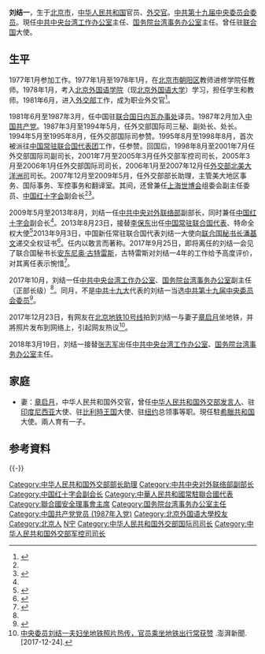 {{Infobox_officeholder
|name=刘结一
|image name=MFA Paolo Gentiloni with Amb. Liu Jieyi, PR of the People's Republic of China to the UN (cropped).jpg
|caption=
|now={{flagdeco|PRC}} [[國務院臺灣事務辦公室|國務院臺灣事務辦公室]]主任
|term_start=2018年3月19日
|term_end=
|premier=[[李克强|李克强]]
|deputy=[[陳元丰|陳元丰]]、[[龙明彪|龙明彪]]
|predecessor=[[張志軍_(1953年)|張志軍]]
|successor=
|now1=[[File:Danghui.svg|18px]] [[中共中央台湾工作办公室|中共中央台湾工作办公室]]主任
|term_start1=2018年3月19日
|term_end1=
|general_secretary1=[[习近平|习近平]]
|deputy1=[[陳元丰|陳元丰]]、[[龙明彪|龙明彪]]
|predecessor1=[[張志軍_(1953年)|張志軍]]
|successor1=
|order2={{PRC}}[[中国常驻联合国代表列表|常驻联合国代表]]
|term_start2=2013年8月23日
|term_end2=2017年10月11日
|predecessor2=[[李保东|李保东]]
|successor2=[[马朝旭|马朝旭]]
|sex=男
|nationality = {{PRC}}
|different name =
|party={{CPC}}
|Native place=
|date of birth={{Birth year and age|1957|12}}
|place of birth={{PRC}}[[北京市|北京市]]
|date of death=
|place of death=
|spouse=[[章启月|章启月]]
|educate=
*[[北京外国语学院|北京外国语学院]]
|past=
*<span style="color: blue;">[[中华人民共和国外交部|中华人民共和国外交部]]部长助理<br>（2007年12月－2009年5月）</span>
*<span style="color: blue;">[[中国红十字会|中国红十字会]]副会长<br>（2009年1月－2011年8月）</span>
*<span style="color: blue;">[[中共中央对外联络部|中共中央对外联络部]]副部长<br>（2009年5月－2013年8月）</span>
*<span style="color: blue;">[[中国常驻联合国代表列表|中华人民共和国常驻联合国代表]]、特命全权大使<br>(2013年8月－2017年10月）</span>
*<span style="color: blue;">[[国务院台湾事务办公室|中共中央台湾工作办公室]]、[[国务院台湾事务办公室|国务院台湾事务办公室]]副主任（正部长级）<br>（2017年10月－2018年3月）</span>
*<span style=“color:blue”>国务院台湾事务办公室主任<br>（2018年3月－）</span>
|work =
}}
'''刘结一'''{{BD|1957年|12月||catIdx=L刘}}，生于[[北京市|北京市]]，[[中华人民共和国|中华人民共和国]]官员、[[外交官|外交官]]。[[中国共产党第十九届中央委员会委员列表|中共第十九届中央委员会委员]]。現任[[中共中央台湾工作办公室|中共中央台湾工作办公室]]主任、[[国务院台湾事务办公室|国务院台湾事务办公室]]主任。曾任驻[[联合国|联合国]]大使。

== 生平==
1977年1月参加工作。1977年1月至1978年1月，在[[北京市|北京市]][[朝阳区_(北京市)|朝阳区]]教师进修学院任教师。1978年1月，考入[[北京外国语大学|北京外国语学院]]（现[[北京外国语大学|北京外国语大学]]）学习，担任学生和教师。1981年6月，进入[[中华人民共和国外交部|外交部]]工作，成为职业外交官<ref name="lvxin">{{Cite web|url=http://news.ifeng.com/a/20171011/52577944_0.shtml|title=刘结一履新中共中央台办、国台办副主任|accessdate=2017-10-11|author=|date=2017-10-11|publisher=凤凰网|language=|quote=|archive-date=2020-04-30|archive-url=https://web.archive.org/web/20200430050912/http://news.ifeng.com/a/20171011/52577944_0.shtml|dead-url=no}}</ref>。

1981年6月至1987年3月，任中国驻[[联合国日内瓦办事处|联合国日内瓦办事处]]译员。1987年2月加入[[中国共产党|中国共产党]]。1987年3月至1994年5月，任外交部国际司三秘、副处长、处长。1994年5月至1995年8月，任外交部国际司参赞。1995年8月至1998年8月，首次被派往[[中华人民共和国常驻联合国代表团|中国常驻联合国代表团]]工作，任参赞。回国后，1998年8月至2001年7月任外交部国际司副司长，2001年7月至2005年3月任外交部军控司司长，2005年3月至2006年1月任外交部国际司司长，2006年1月至2007年12月任[[中华人民共和国外交部北美大洋洲司|外交部北美大洋洲司]]司长。2007年12月至2009年5月，任外交部部长助理，主管美大地区事务、国际事务、军控事务和翻译室。其间，还曾兼任[[中國2010年上海世界博覽會|上海世博会]]组委会副主任委员、[[中国红十字会|中国红十字会]]副会长<ref name=lvxin/><ref>{{Cite web|url=http://news.takungpao.com/mainland/2013-03/1469677.html|title=外交部中联部两高官“对调”|accessdate=2013-03-03|author=|date=2013-03-03|publisher=大公网|language=|quote=|archive-date=2020-04-30|archive-url=https://web.archive.org/web/20200430050912/http://news.takungpao.com/mainland/2013-03/1469677.html|dead-url=no}}</ref>。

2009年5月至2013年8月，刘结一任[[中共中央对外联络部|中共中央对外联络部]]副部长，同时兼任[[中国红十字会|中国红十字会]]副会长<ref name=lvxin/>。2013年8月23日，接替[[李保东|李保东]]出任[[中国常驻联合国代表列表|中国常驻联合国代表]]、特命全权大使<ref>{{Cite web|url=http://news.ifeng.com/gundong/detail_2013_08/24/28979225_0.shtml|title=国家主席习近平任免驻外大使刘结一任驻联合国代表|accessdate=2013-08-24|author=|date=2013-08-24|publisher=凤凰网|language=|quote=|archive-date=2020-04-30|archive-url=https://web.archive.org/web/20200430050916/http://news.ifeng.com/gundong/detail_2013_08/24/28979225_0.shtml|dead-url=no}}</ref>2013年9月3日，中国新任常驻联合国代表刘结一大使向[[联合国秘书长|联合国秘书长]][[潘基文|潘基文]]递交全权证书<ref>{{Cite web|url=http://www.un.org/chinese/News/story.asp?NewsID=20453|title=中国新任常驻联合国代表刘结一大使向潘基文秘书长递交全权证书|accessdate=2013-09-03|author=|date=2013-09-03|publisher=联合国新闻|language=|quote=|archive-date=2017-10-11|archive-url=https://web.archive.org/web/20171011221959/http://www.un.org/chinese/News/story.asp?NewsID=20453|dead-url=no}}</ref>。任内以敢言而著称。2017年9月25日，即将离任的刘结一会见了联合国秘书长[[安东尼奥·古特雷斯|安东尼奥·古特雷斯]]，古特雷斯对刘结一4年的工作给予高度评价，对其离任表示惋惜<ref>{{Cite web|url=http://news.ynet.com/2017/09/27/518944t70.html?a|title=在联合国“怼人”的副部 离任惊动正球级|accessdate=2017-09-27|author=|date=2017-09-27|publisher=北青网|language=|quote=|archive-url=https://web.archive.org/web/20171011181155/http://news.ynet.com/2017/09/27/518944t70.html?a|archive-date=2017-10-11|dead-url=yes}}</ref>。

2017年10月，刘结一任[[国务院台湾事务办公室|中共中央台湾工作办公室]]、[[国务院台湾事务办公室|国务院台湾事务办公室]]副主任（正部长级）<ref name=lvxin/>。同月，不是[[中共十九大|中共十九大]]代表的刘结一当选[[中国共产党第十九届中央委员会委员列表|中共第十九届中央委员会委员]]<ref>{{cite web |author1=孟亚旭 |title=3名非十九大代表入选中央委员 |url=http://news.ifeng.com/a/20171027/52824510_0.shtml |website=凤凰网 |accessdate=2019-07-25 |date=2017-10-27 |archive-date=2020-05-09 |archive-url=https://web.archive.org/web/20200509150355/http://news.ifeng.com/a/20171027/52824510_0.shtml |dead-url=no }}</ref>。

2017年12月23日，有网友在[[北京地铁10号线|北京地铁10号线]]拍到刘结一与妻子[[章启月|章启月]]坐地铁，并將照片发布到网络上，引起网友热议<ref>[http://www.thepaper.cn/newsDetail_forward_1919988 中央委员刘结一夫妇坐地铁照片热传，官员乘坐地铁出行常获赞] {{Wayback|url=http://www.thepaper.cn/newsDetail_forward_1919988 |date=20200430050940 }}.澎湃新聞.[2017-12-24].</ref>。

2018年3月19日，刘结一接替[[张志军_(1953年)|张志军]]出任[[国务院台湾事务办公室|中共中央台湾工作办公室]]、[[国务院台湾事务办公室|国务院台湾事务办公室]]主任。

== 家庭 ==
*妻：[[章启月|章启月]]，中华人民共和国外交官，曾任[[中华人民共和国外交部发言人|中华人民共和国外交部发言人]]、驻[[印度尼西亚|印度尼西亚]]大使、驻[[比利時王国|比利時王国]]大使、驻[[纽约|纽约]]总领事等职。現任駐[[希臘共和国|希臘共和国]]大使。兩人育有一子。

==参考資料==
{{Reflist}}

{{-}}
{{start box}}
{{s-ppo|cpc}}
{{s-before|[[張志軍|張志軍]]}}
{{s-title|[[中共中央台湾工作办公室|中共中央台湾工作办公室]]主任|2018年3月－}}
{{s-inc}}
{{s-gov|prc}}
{{s-before|[[張志軍|張志軍]]}}
{{s-title|[[国务院台湾事务办公室|国务院台湾事务办公室]]主任|2018年3月－}}
{{s-inc}}
{{s-dip}}
{{s-before|[[李保东|李保东]]}}
{{s-title|[[中国常驻联合国代表列表|中国常驻联合国代表]]|2013年8月－2017年10月}}
{{s-after|[[马朝旭|马朝旭]]}}
{{end box}}
{{台灣事務負責人}}
{{中国常驻联合国代表}}

{{DEFAULTSORT:Liu刘}}
[[Category:中华人民共和国外交部部长助理|Category:中华人民共和国外交部部长助理]]
[[Category:中共中央对外联络部副部长|Category:中共中央对外联络部副部长]]
[[Category:中国红十字会副会长|Category:中国红十字会副会长]]
[[Category:中華人民共和國常駐聯合國代表|Category:中華人民共和國常駐聯合國代表]]
[[Category:聯合國安全理事會主席|Category:聯合國安全理事會主席]]
[[Category:国务院台湾事务办公室主任|Category:国务院台湾事务办公室主任]]
[[Category:中国共产党党员_(1987年入党)|Category:中国共产党党员 (1987年入党)]]
[[Category:北京外国语大學校友|Category:北京外国语大學校友]]
[[Category:北京人|Category:北京人]]
[[Category:刘姓|N宁]]
[[Category:中华人民共和国外交部国际司司长|Category:中华人民共和国外交部国际司司长]]
[[Category:中华人民共和国外交部军控司司长|Category:中华人民共和国外交部军控司司长]]